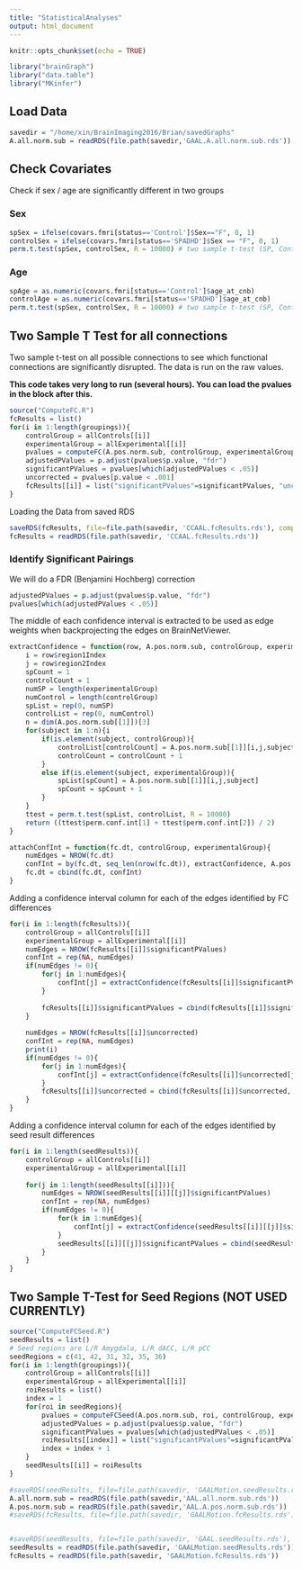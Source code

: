 ```yaml
---
title: "StatisticalAnalyses"
output: html_document
---
```


```r
knitr::opts_chunk$set(echo = TRUE)
```

```r
library("brainGraph")
library("data.table")
library("MKinfer")
```

## Load Data

```r
savedir = "/home/xin/BrainImaging2016/Brian/savedGraphs"
A.all.norm.sub = readRDS(file.path(savedir,'GAAL.A.all.norm.sub.rds'))
```


## Check Covariates

Check if sex / age are significantly different in two groups

### Sex

```r
spSex = ifelse(covars.fmri[status=='Control']$Sex=="F", 0, 1)
controlSex = ifelse(covars.fmri[status=='SPADHD']$Sex == "F", 0, 1)
perm.t.test(spSex, controlSex, R = 10000) # two sample t-test (SP, Control)
```
### Age

```r
spAge = as.numeric(covars.fmri[status=='Control']$age_at_cnb)
controlAge = as.numeric(covars.fmri[status=='SPADHD']$age_at_cnb)
perm.t.test(spSex, controlSex, R = 10000) # two sample t-test (SP, Control)
```

## Two Sample T Test for all connections

Two sample t-test on all possible connections to see which functional connections are significantly disrupted. The data is run on the raw values.

**This code takes very long to run (several hours). You can load the pvalues in the block after this.**

```r
source("ComputeFC.R")
fcResults = list()
for(i in 1:length(groupings)){
    controlGroup = allControls[[i]]
    experimentalGroup = allExperimental[[i]]
    pvalues = computeFC(A.pos.norm.sub, controlGroup, experimentalGroup, 116, aal116)
    adjustedPValues = p.adjust(pvalues$p.value, "fdr")
    significantPValues = pvalues[which(adjustedPValues < .05)]
    uncorrected = pvalues[p.value < .001]
    fcResults[[i]] = list("significantPValues"=significantPValues, "uncorrected"=uncorrected, "pvalues"=pvalues)
}

```

Loading the Data from saved RDS

```r
saveRDS(fcResults, file=file.path(savedir, 'CCAAL.fcResults.rds'), compress='xz')
fcResults = readRDS(file.path(savedir, 'CCAAL.fcResults.rds'))
```


### Identify Significant Pairings

We will do a FDR (Benjamini Hochberg) correction

```r
adjustedPValues = p.adjust(pvalues$p.value, "fdr")
pvalues[which(adjustedPValues < .05)]
```


The middle of each confidence interval is extracted to be used as edge weights when backprojecting the edges on BrainNetViewer.

```r
extractConfidence = function(row, A.pos.norm.sub, controlGroup, experimentalGroup){
    i = row$region1Index
    j = row$region2Index
    spCount = 1
    controlCount = 1
    numSP = length(experimentalGroup)
    numControl = length(controlGroup)
    spList = rep(0, numSP)
    controlList = rep(0, numControl)
    n = dim(A.pos.norm.sub[[1]])[3]
    for(subject in 1:n){i
        if(is.element(subject, controlGroup)){
            controlList[controlCount] = A.pos.norm.sub[[1]][i,j,subject]
            controlCount = controlCount + 1
        }
        else if(is.element(subject, experimentalGroup)){
            spList[spCount] = A.pos.norm.sub[[1]][i,j,subject]
            spCount = spCount + 1
        }
    }     
    ttest = perm.t.test(spList, controlList, R = 10000)
    return ((ttest$perm.conf.int[1] + ttest$perm.conf.int[2]) / 2)
}
```

```r
attachConfInt = function(fc.dt, controlGroup, experimentalGroup){
    numEdges = NROW(fc.dt)
    confInt = by(fc.dt, seq_len(nrow(fc.dt)), extractConfidence, A.pos.norm.sub, controlGroup, experimentalGroup)
    fc.dt = cbind(fc.dt, confInt)
}
```

Adding a confidence interval column for each of the edges identified by FC differences
```r
for(i in 1:length(fcResults)){
    controlGroup = allControls[[i]]
    experimentalGroup = allExperimental[[i]]
    numEdges = NROW(fcResults[[i]]$significantPValues)
    confInt = rep(NA, numEdges)
    if(numEdges != 0){
        for(j in 1:numEdges){
            confInt[j] = extractConfidence(fcResults[[i]]$significantPValues[j], A.all.norm.sub, controlGroup, experimentalGroup)
        }
        
        fcResults[[i]]$significantPValues = cbind(fcResults[[i]]$significantPValues, confInt)
    }
    
    numEdges = NROW(fcResults[[i]]$uncorrected)
    confInt = rep(NA, numEdges)
    print(i)
    if(numEdges != 0){
        for(j in 1:numEdges){
            confInt[j] = extractConfidence(fcResults[[i]]$uncorrected[j], A.all.norm.sub, controlGroup, experimentalGroup)
        }
        fcResults[[i]]$uncorrected = cbind(fcResults[[i]]$uncorrected, confInt)
    }
}
```

Adding a confidence interval column for each of the edges identified by seed result differences
```r
for(i in 1:length(seedResults)){
    controlGroup = allControls[[i]]
    experimentalGroup = allExperimental[[i]]
    
    for(j in 1:length(seedResults[[i]])){
        numEdges = NROW(seedResults[[i]][[j]]$significantPValues)
        confInt = rep(NA, numEdges)
        if(numEdges != 0){
            for(k in 1:numEdges){
                confInt[j] = extractConfidence(seedResults[[i]][[j]]$significantPValues[k], A.all.norm.sub, controlGroup, experimentalGroup)
            }
            seedResults[[i]][[j]]$significantPValues = cbind(seedResults[[i]][[j]]$significantPValues, confInt)
        }
    }
}
```


## Two Sample T-Test for Seed Regions (NOT USED CURRENTLY)

```r
source("ComputeFCSeed.R")
seedResults = list()
# Seed regions are L/R Amygdala, L/R dACC, L/R pCC
seedRegions = c(41, 42, 31, 32, 35, 36)
for(i in 1:length(groupings)){
    controlGroup = allControls[[i]]
    experimentalGroup = allExperimental[[i]]
    roiResults = list()
    index = 1
    for(roi in seedRegions){
        pvalues = computeFCSeed(A.pos.norm.sub, roi, controlGroup, experimentalGroup, 116, aal116)
        adjustedPValues = p.adjust(pvalues$p.value, "fdr")
        significantPValues = pvalues[which(adjustedPValues < .05)]
        roiResults[[index]] = list("significantPValues"=significantPValues, "pvalues"=pvalues)
        index = index + 1
    }
    seedResults[[i]] = roiResults
}

```

```r

#saveRDS(seedResults, file=file.path(savedir, 'GAALMotion.seedResults.rds'), compress='xz')
A.all.norm.sub = readRDS(file.path(savedir,'AAL.all.norm.sub.rds'))
A.pos.norm.sub = readRDS(file.path(savedir,'AAL.A.pos.norm.sub.rds'))
#saveRDS(fcResults, file=file.path(savedir, 'GAALMotion.fcResults.rds'), compress='xz')


#saveRDS(seedResults, file=file.path(savedir, 'GAAL.seedResults.rds'), compress='xz')
seedResults = readRDS(file.path(savedir, 'GAALMotion.seedResults.rds'))
fcResults = readRDS(file.path(savedir, 'GAALMotion.fcResults.rds'))
```



